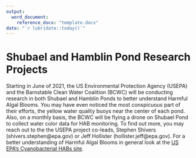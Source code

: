 ```yaml
---
output: 
  word_document:
    reference_docx: "template.docx"
date: "`r lubridate::today()`"
---
```


# Shubael and Hamblin Pond Research Projects

Starting in June of 2021, the US Environmental Protection Agency (USEPA) and the Barnstable Clean Water Coalition (BCWC) will be conducting research in both Shubael and Hamblin Ponds to better understand Harmful Algal Blooms.  You may have even noticed the most conspicuous part of their efforts, the yellow water quality buoys near the center of each pond. Also, on a monthly basis, the BCWC will be flying a drone on Shubael Pond to collect water color data for HAB monitoring.  To find out more, you may reach out to the the USEPA project co-leads, Stephen Shivers (shivers.stephen@epa.gov) or Jeff Hollister (hollister.jeff@epa.gov). For a better understanding of Harmful Algal Blooms in general look at the [US EPA's Cyanobacterial HABs site](https://www.epa.gov/cyanohabs).